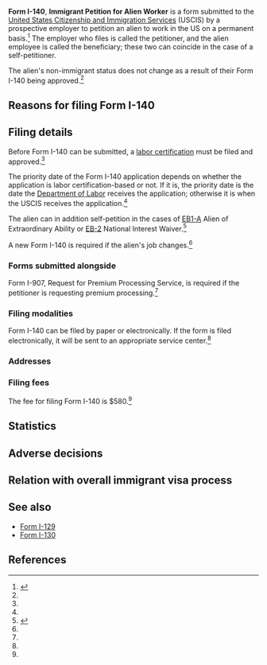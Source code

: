 '''Form I-140''', '''Immigrant Petition for Alien Worker''' is a form submitted to the [[United States Citizenship and Immigration Services]] (USCIS) by a prospective employer to petition an alien to work in the US on a permanent basis.<ref name="immihelp_140">{{cite web |url=http://www.immihelp.com/greencard/employmentbasedimmigration/i-140-immigrant-worker-petition.html |title=I-140: Immigrant Worker Petition |accessdate=February 9, 2016 |publisher=Immihelp}}</ref> The employer who files is called the petitioner, and the alien employee is called the beneficiary; these two can coincide in the case of a self-petitioner.

The alien's non-immigrant status does not change as a result of their Form I-140 being approved.<ref name="immihelp_140" />

==Reasons for filing Form I-140==

==Filing details==

Before Form I-140 can be submitted, a [[labor certification]] must be filed and approved.<ref name="immihelp_140" />

The priority date of the Form I-140 application depends on whether the application is labor certification-based or not. If it is, the priority date is the date the [[Department of Labor]] receives the application; otherwise it is when the USCIS receives the application.<ref name="immihelp_140" />

The alien can in addition self-petition in the cases of [[EB-1 visa|EB1-A]] Alien of Extraordinary Ability or [[EB-2 visa|EB-2]] National Interest Waiver.<ref name="wegreened_140">{{cite web |url=http://www.wegreened.com/I-140-and-I-485-concurrent-filing |title=Frequently Asked Questions of Form I-140(Immigrant Petition for Alien Worker) and Concurrent Filing of I-140 and I-485 |accessdate=February 9, 2016 |publisher=North America immigration Law Group}}</ref>

A new Form I-140 is required if the alien's job changes.<ref name="immihelp_140" />

===Forms submitted alongside===

Form I-907, Request for Premium Processing Service, is required if the petitioner is requesting premium processing.<ref name="wegreened_140" />

===Filing modalities===

Form I-140 can be filed by paper or electronically. If the form is filed electronically, it will be sent to an appropriate service center.<ref name="wegreened_140" />

===Addresses===

===Filing fees===

The fee for filing Form I-140 is $580.<ref name="wegreened_140" />

==Statistics==

==Adverse decisions==

==Relation with overall immigrant visa process==

==See also==

* [[Form I-129]]
* [[Form I-130]]

==References==

{{reflist|30em}}
